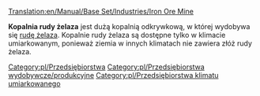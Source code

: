 [[Translation:en/Manual/Base Set/Industries/Iron Ore Mine]]

{{pl/Przedsiębiorstwa|image=en/Ironoremine.png
|name=Kopalnia rudy żelaza
|climates=[[pl/Manual/Klimat]]
|accepts=Nic
|produces=[[pl/Manual/Base Set/Cargos/Ruda żelaza|Ruda żelaza]]
}}
'''Kopalnia rudy żelaza''' jest dużą kopalnią odkrywkową, w której wydobywa się [[pl/Manual/Base Set/Cargos/Ruda żelaza|rudę żelaza]]. Kopalnie rudy żelaza są dostępne tylko w klimacie umiarkowanym, ponieważ ziemia w innych klimatach nie zawiera złóż rudy żelaza. 

{{pl/Navbox Industries}}

[[Category:pl/Przedsiębiorstwa]]
[[Category:pl/Przedsiębiorstwa wydobywcze/produkcyjne]]
[[Category:pl/Przedsiębiorstwa klimatu umiarkowanego]]